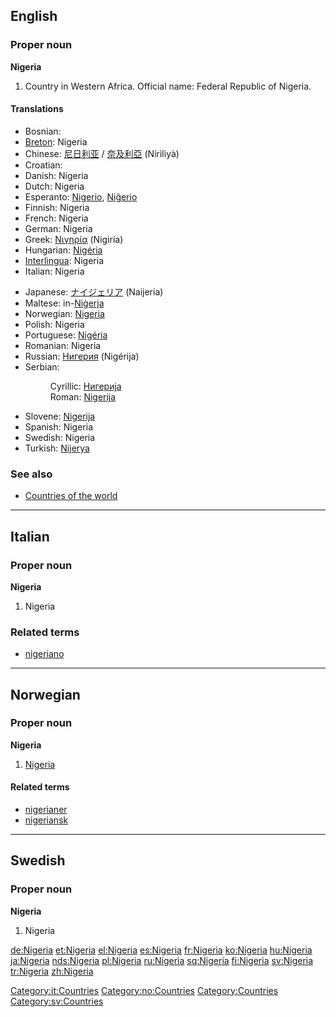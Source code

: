 ==English==
{{wikipedia}}

===Proper noun===
'''Nigeria'''

# Country in Western Africa. Official name: Federal Republic of Nigeria.

====Translations====
{{top}}
*Bosnian: {{t|bs|Nigerija|f}}
*[[Breton]]: Nigeria
*Chinese: [[尼日利亚]] / [[奈及利亞]] (Nírìlìyà)
*Croatian: {{t|hr|Nigerija|f}}
*Danish: Nigeria
*Dutch: Nigeria
*Esperanto: [[Nigerio]], [[Niĝerio]]
*Finnish: Nigeria
*French: Nigeria {{m}}
*German: Nigeria
*Greek: [[Νιγηρία]] (Nigiría) {{f}}
*Hungarian: [[Nigéria]]
*[[Interlingua]]: Nigeria
*Italian: Nigeria {{f}}
{{mid}}
*Japanese: [[ナイジェリア]] (Naijeria)
*Maltese: in-[[Niġerja]]
*Norwegian: [[#Norwegian|Nigeria]]
*Polish: Nigeria {{f}}
*Portuguese: [[Nigéria]] {{f}}
*Romanian: Nigeria {{f}}
*Russian: [[Нигерия]] (Nigérija) {{f}}
*Serbian:
*:Cyrillic: [[Нигерија#Serbian|Нигерија]] {{f}}
*:Roman: [[Nigerija#Serbian|Nigerija]] {{f}}
*Slovene: [[Nigerija]] {{f}}
*Spanish: Nigeria {{f}}
*Swedish: Nigeria
*Turkish: [[Nijerya]]
{{bottom}}

===See also===
*[[Countries of the world]]

----

==Italian==

===Proper noun===
'''Nigeria''' {{f}}

# Nigeria

===Related terms===
*[[nigeriano]]

[[Category:it:Countries]]

----

==Norwegian==

===Proper noun===
'''Nigeria'''

# [[#English|Nigeria]]

====Related terms====
*[[nigerianer]]
*[[nigeriansk]]

[[Category:no:Countries]]

----

==Swedish==

===Proper noun===
'''Nigeria'''

# Nigeria

[[Category:Countries]]
[[Category:sv:Countries]]

[[de:Nigeria]]
[[et:Nigeria]]
[[el:Nigeria]]
[[es:Nigeria]]
[[fr:Nigeria]]
[[ko:Nigeria]]
[[hu:Nigeria]]
[[ja:Nigeria]]
[[nds:Nigeria]]
[[pl:Nigeria]]
[[ru:Nigeria]]
[[sq:Nigeria]]
[[fi:Nigeria]]
[[sv:Nigeria]]
[[tr:Nigeria]]
[[zh:Nigeria]]